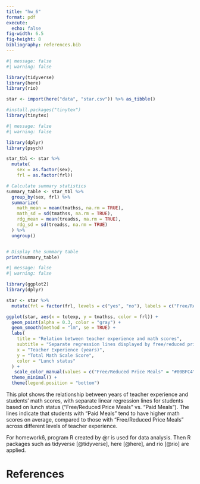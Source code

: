 ```yaml
---
title: "hw_6"
format: pdf
execute: 
  echo: false
fig-width: 6.5
fig-height: 8
bibliography: references.bib 
---
```


```r
#| message: false
#| warning: false

library(tidyverse)
library(here)
library(rio)

star <- import(here("data", "star.csv")) %>% as_tibble()
```


```r
#install.packages("tinytex")
library(tinytex)
```


```r
#| message: false
#| warning: false

library(dplyr)
library(psych)

star_tbl <- star %>%
  mutate(
    sex = as.factor(sex),
    frl = as.factor(frl))

# Calculate summary statistics
summary_table <- star_tbl %>%
  group_by(sex, frl) %>%
  summarize(
    math_mean = mean(tmathss, na.rm = TRUE),
    math_sd = sd(tmathss, na.rm = TRUE),
    rdg_mean = mean(treadss, na.rm = TRUE),
    rdg_sd = sd(treadss, na.rm = TRUE)
  ) %>%
  ungroup()


# Display the summary table
print(summary_table)
```

```r
#| message: false
#| warning: false

library(ggplot2)
library(dplyr)

star <- star %>% 
  mutate(frl = factor(frl, levels = c("yes", "no"), labels = c("Free/Reduced Price Meals", "Paid Meals")))

ggplot(star, aes(x = totexp, y = tmathss, color = frl)) +
  geom_point(alpha = 0.3, color = "gray") +
  geom_smooth(method = "lm", se = TRUE) +
  labs(
    title = "Relation between teacher experience and math scores",
    subtitle = "Separate regression lines displayed by free/reduced price lunch status",
    x = "Teacher Experience (years)",
    y = "Total Math Scale Score",
    color = "Lunch status"
  ) +
   scale_color_manual(values = c("Free/Reduced Price Meals" = "#00BFC4", "Paid Meals" = "#F8766D")) +
  theme_minimal() +
  theme(legend.position = "bottom")
```

This plot shows the relationship between years of teacher experience and students' math scores, with separate linear regression lines for students based on lunch status ("Free/Reduced Price Meals" vs. "Paid Meals"). The lines indicate that students with "Paid Meals" tend to have higher math scores on average, compared to those with "Free/Reduced Price Meals" across different levels of teacher experience.

For homework6, program R created by @r is used for data analysis. Then R packages such as tidyverse [@tidyverse], here [@here], and rio [@rio] are applied.

\newpage
# References